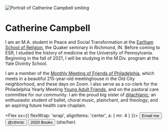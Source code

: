 
<Banner>

<Image
  alt="Portrait of Catherine Campbell smiling"
  src="/portrait.jpg"
  width={1024}
  height={1536}
  layout="responsive"
  priority
/>

<div>

# Catherine Campbell

I am an M.A. student in Peace and Social Transformation at the [Earlham School of Religion](https://esr.earlham.edu), the Quaker seminary in Richmond, IN. Before coming to ESR, I studied the history of medicine at the University of Pennsylvania. Beginning in the fall of 2021, I will be studying in the M.Div. program at the Yale Divinity School.

I am a member of the [Monthly Meeting of Friends of Philadelphia](https://www.fgcquaker.org/cloud/monthly-meeting-friends-philadelphia-arch-street-quakers), which meets in a beautiful 215-year-old meetinghouse in the Old City neighborhood, and these days on Zoom. I also serve as a co-clerk for the Philadelphia Yearly Meeting [Young Adult Friends](https://www.pym.org/young-adult-friends/), and on the pastoral care committee for our community. I am the proud big sister of [@lachlanjc](https://lachlanjc.com); an enthusiastic student of ballet, choral music, plainchant, and theology; and an aspiring future health care chaplain.

<Flex sx={{ flexWrap: 'wrap', alignItems: 'center', a: { mr: 4 } }}>
<Button as="a" variant="muted" href="mailto:catherine.campbell617@gmail.com">
<Mail />
Email me
</Button>
<Button as="a" variant="muted" href="https://twitter.com/cthrnlc">
<Twitter />
@cthrnlc
</Button>
<Button as="a" variant="muted" href="https://www.goodreads.com/user_challenges/20633037">
<BookOpen />
2020 Books
</Button>
(she/her)
</Flex>

</div>

</Banner>
